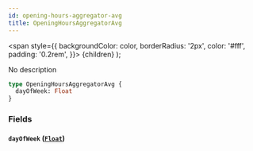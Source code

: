 ```yaml
---
id: opening-hours-aggregator-avg
title: OpeningHoursAggregatorAvg
---
```


<span
style={{
      backgroundColor: color,
      borderRadius: '2px',
      color: '#fff',
      padding: '0.2rem',
    }}>
{children}
</span>
);

No description

```graphql
type OpeningHoursAggregatorAvg {
  dayOfWeek: Float
}
```

### Fields

#### `dayOfWeek` ([`Float`](/v1/scalars/float))
